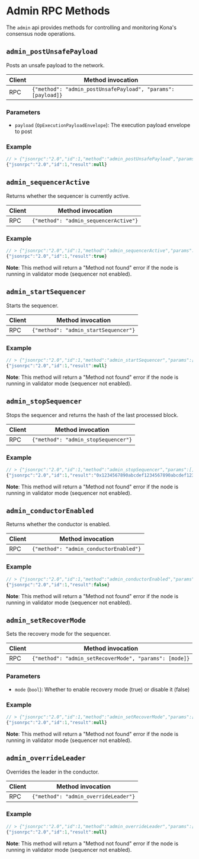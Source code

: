# Admin RPC Methods

The `admin` api provides methods for controlling and monitoring Kona's consensus node operations.

## `admin_postUnsafePayload`

Posts an unsafe payload to the network.

| Client | Method invocation                                           |
| ------ | ----------------------------------------------------------- |
| RPC    | `{"method": "admin_postUnsafePayload", "params": [payload]}` |

### Parameters

- `payload` (`OpExecutionPayloadEnvelope`): The execution payload envelope to post

### Example

```js
// > {"jsonrpc":"2.0","id":1,"method":"admin_postUnsafePayload","params":[{...payload...}]}
{"jsonrpc":"2.0","id":1,"result":null}
```

## `admin_sequencerActive`

Returns whether the sequencer is currently active.

| Client | Method invocation                                   |
| ------ | --------------------------------------------------- |
| RPC    | `{"method": "admin_sequencerActive"}`               |

### Example

```js
// > {"jsonrpc":"2.0","id":1,"method":"admin_sequencerActive","params":[]}
{"jsonrpc":"2.0","id":1,"result":true}
```

**Note**: This method will return a "Method not found" error if the node is running in validator mode (sequencer not enabled).

## `admin_startSequencer`

Starts the sequencer.

| Client | Method invocation                                   |
| ------ | --------------------------------------------------- |
| RPC    | `{"method": "admin_startSequencer"}`                |

### Example

```js
// > {"jsonrpc":"2.0","id":1,"method":"admin_startSequencer","params":[]}
{"jsonrpc":"2.0","id":1,"result":null}
```

**Note**: This method will return a "Method not found" error if the node is running in validator mode (sequencer not enabled).

## `admin_stopSequencer`

Stops the sequencer and returns the hash of the last processed block.

| Client | Method invocation                                   |
| ------ | --------------------------------------------------- |
| RPC    | `{"method": "admin_stopSequencer"}`                 |

### Example

```js
// > {"jsonrpc":"2.0","id":1,"method":"admin_stopSequencer","params":[]}
{"jsonrpc":"2.0","id":1,"result":"0x1234567890abcdef1234567890abcdef1234567890abcdef1234567890abcdef"}
```

**Note**: This method will return a "Method not found" error if the node is running in validator mode (sequencer not enabled).

## `admin_conductorEnabled`

Returns whether the conductor is enabled.

| Client | Method invocation                                   |
| ------ | --------------------------------------------------- |
| RPC    | `{"method": "admin_conductorEnabled"}`              |

### Example

```js
// > {"jsonrpc":"2.0","id":1,"method":"admin_conductorEnabled","params":[]}
{"jsonrpc":"2.0","id":1,"result":false}
```

**Note**: This method will return a "Method not found" error if the node is running in validator mode (sequencer not enabled).

## `admin_setRecoverMode`

Sets the recovery mode for the sequencer.

| Client | Method invocation                                         |
| ------ | --------------------------------------------------------- |
| RPC    | `{"method": "admin_setRecoverMode", "params": [mode]}`    |

### Parameters

- `mode` (`bool`): Whether to enable recovery mode (true) or disable it (false)

### Example

```js
// > {"jsonrpc":"2.0","id":1,"method":"admin_setRecoverMode","params":[true]}
{"jsonrpc":"2.0","id":1,"result":null}
```

**Note**: This method will return a "Method not found" error if the node is running in validator mode (sequencer not enabled).

## `admin_overrideLeader`

Overrides the leader in the conductor.

| Client | Method invocation                                   |
| ------ | --------------------------------------------------- |
| RPC    | `{"method": "admin_overrideLeader"}`                |

### Example

```js
// > {"jsonrpc":"2.0","id":1,"method":"admin_overrideLeader","params":[]}
{"jsonrpc":"2.0","id":1,"result":null}
```

**Note**: This method will return a "Method not found" error if the node is running in validator mode (sequencer not enabled).
